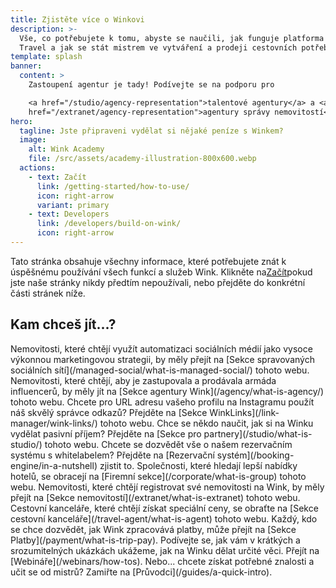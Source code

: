 ```yaml
---
title: Zjistěte více o Winkovi
description: >-
  Vše, co potřebujete k tomu, abyste se naučili, jak funguje platforma Wink
  Travel a jak se stát mistrem ve vytváření a prodeji cestovních potřeb online.
template: splash
banner:
  content: >
    Zastoupení agentur je tady! Podívejte se na podporu pro

    <a href="/studio/agency-representation">talentové agentury</a> a <a
    href="/extranet/agency-representation">agentury správy nemovitostí</a>.
hero:
  tagline: Jste připraveni vydělat si nějaké peníze s Winkem?
  image:
    alt: Wink Academy
    file: /src/assets/academy-illustration-800x600.webp
  actions:
    - text: Začít
      link: /getting-started/how-to-use/
      icon: right-arrow
      variant: primary
    - text: Developers
      link: /developers/build-on-wink/
      icon: right-arrow
---
```


Tato stránka obsahuje všechny informace, které potřebujete znát k úspěšnému používání všech funkcí a služeb Wink. Klikněte na[Začít](/getting-started/how-to-use)pokud jste naše stránky nikdy předtím nepoužívali, nebo přejděte do konkrétní části stránek níže.

## Kam chceš jít...?

<CardGrid stagger>
  <Card title="Spravované sociální sítě" icon="seti:info">
    Nemovitosti, které chtějí využít automatizaci sociálních médií jako vysoce výkonnou marketingovou strategii, by měly přejít na [Sekce spravovaných sociálních sítí](/managed-social/what-is-managed-social/) tohoto webu.
  </Card>

  <Card title="Agentura Wink" icon="seti:info">
    Nemovitosti, které chtějí, aby je zastupovala a prodávala armáda influencerů, by měly jít na [Sekce agentury Wink](/agency/what-is-agency/) tohoto webu.
  </Card>

  <Card title="WinkLinks" icon="seti:info">
    Chcete pro URL adresu vašeho profilu na Instagramu použít náš skvělý správce odkazů? Přejděte na [Sekce WinkLinks](/link-manager/wink-links/) tohoto webu.
  </Card>

  <Card title="Přidružené společnosti" icon="seti:info">
    Chce se někdo naučit, jak si na Winku vydělat pasivní příjem? Přejděte na [Sekce pro partnery](/studio/what-is-studio/) tohoto webu.
  </Card>

  <Card title="Rezervační systém" icon="seti:info">
    Chcete se dozvědět vše o našem rezervačním systému s whitelabelem? Přejděte na [Rezervační systém](/booking-engine/in-a-nutshell) zjistit to.
  </Card>

  <Card title="Korporace" icon="seti:info">
    Společnosti, které hledají lepší nabídky hotelů, se obracejí na [Firemní sekce](/corporate/what-is-group) tohoto webu.
  </Card>

  <Card title="Nemovitosti" icon="seti:info">
    Nemovitosti, které chtějí registrovat své nemovitosti na Wink, by měly přejít na [Sekce nemovitostí](/extranet/what-is-extranet) tohoto webu.
  </Card>

  <Card title="Cestovní kanceláře" icon="seti:info">
    Cestovní kanceláře, které chtějí získat speciální ceny, se obraťte na [Sekce cestovní kanceláře](/travel-agent/what-is-agent) tohoto webu.
  </Card>

  <Card title="Platby" icon="seti:info">
    Každý, kdo se chce dozvědět, jak Wink zpracovává platby, může přejít na [Sekce Platby](/payment/what-is-trip-pay).
  </Card>

  <Card title="Webináře" icon="seti:info">
    Podívejte se, jak vám v krátkých a srozumitelných ukázkách ukážeme, jak na Winku dělat určité věci. Přejít na [Webináře](/webinars/how-tos).
  </Card>

  <Card title="Průvodci" icon="seti:info">
    Nebo... chcete získat potřebné znalosti a učit se od mistrů? Zamiřte na [Průvodci](/guides/a-quick-intro).
  </Card>
</CardGrid>

